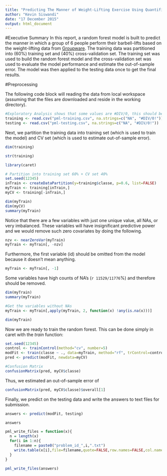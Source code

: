 ```yaml
---
title: "Predicting The Manner of Weight-Lifting Exercise Using Quantified Self Devices"
author: "Kevin Siswandi"
date: "17 December 2015"
output: html_document
---
```


#Executive Summary
In this report, a random forest model is built to predict the manner in which a group of 6 people perform their barbell-lifts based on the weight-lifting data from [Groupware](http://groupware.les.inf.puc-rio.br/har). The training data was partitioned into (60%) training set and (40%) cross-validation set. The training set was used to build the random forest model and the cross-validation set was used to evaluate the model performance and estimate the out-of-sample error. The model was then applied to the testing data once to get the final results.

#Preprocessing

The following code block will reading the data from local workspace (assuming that the files are downloaded and reside in the working directory).

```r
#Exploratory Analysis shows that some values are #DIV/0, this should be treated as missing values.
training <- read.csv("pml-training.csv", na.strings=c("NA", "#DIV/0!"))
testing <- read.csv("pml-testing.csv", na.strings=c("NA", "#DIV/0!"))
```

Next, we partition the training data into training set (which is used to train the model) and CV set (which is used to estimate out-of-sample error).

```r
dim(training)

str(training)

library(caret)

# Partition into training set 60% + CV set 40%
set.seed(12345)
inTrain <- createDataPartition(y=training$classe, p=0.6, list=FALSE)
myTrain <- training[inTrain,]
myCV <- training[-inTrain,]

dim(myTrain)
dim(myCV)
summary(myTrain)
```

Notice that there are a few variables with just one unique value, all NAs, or very imbalanced. These variables will have insignificant predictive power and we would remove such zero covariates by doing the following.

```r
nzv <- nearZeroVar(myTrain)
myTrain <- myTrain[, -nzv]
```

Furthermore, the first variable (id) should be omitted from the model because it doesn't mean anything.

```r
myTrain <- myTrain[, -1]
```

Some variables have high counts of NA's (`r 11529/11776`%) and therefore should be removed.

```r
dim(myTrain)
summary(myTrain)

#Get the variables without NAs
myTrain <- myTrain[,apply(myTrain, 2, function(x) !any(is.na(x)))]

dim(myTrain)
```

Now we are ready to train the random forest. This can be done simply in caret with the *train* function:

```r
set.seed(12345)
control <- trainControl(method="cv", number=5)
modFit <- train(classe ~ ., data=myTrain, method="rf", trControl=control)
pred <- predict(modFit, newdata=myCV)

#Confusion Matrix
confusionMatrix(pred, myCV$classe)
```

Thus, we estimated an out-of-sample error of

```r
confusionMatrix(pred, myCV$classe)$overall[1]
```

Finally, we predict on the testing data and write the answers to text files for submission.

```r
answers <- predict(modFit, testing)

answers

pml_write_files = function(x){
  n = length(x)
  for(i in 1:n){
    filename = paste0("problem_id_",i,".txt")
    write.table(x[i],file=filename,quote=FALSE,row.names=FALSE,col.names=FALSE)
  }
}

pml_write_files(answers)
```
